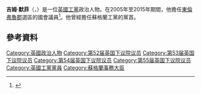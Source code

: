 {{NoteTA|G1=PoliticiansUK}}
'''吉姆·默菲'''（{{lang-en|Jim Murphy}}，{{bd|1967年|8月23日}}）是一位[[英國|英國]][[工黨_(英國)|工黨]]政治人物。在2005年至2015年期間，他擔任[[東倫弗魯郡_(英國國會選區)|東倫弗魯郡]]選區的國會議員<ref>{{cite news|url=http://www.theguardian.com/politics/2011/may/11/ed-miliband-reivew-scottish-labour-party|title=Ed Miliband orders review of Scottish Labour party|date=11 May 2011|work=The Guardian|accessdate=22 February 2015|archive-date=2020-05-15|archive-url=https://web.archive.org/web/20200515135735/https://www.theguardian.com/politics/2011/may/11/ed-miliband-reivew-scottish-labour-party|dead-url=no}}</ref>。他曾經擔任蘇格蘭工黨的黨首。
==參考資料==
{{Reflist}}

{{托尼·布莱尔内阁}}
{{戈登·布朗内阁}}
{{爱德·米利班德影子内阁}}

{{DEFAULTSORT:Murphy, Jim}}
[[Category:英國政治人物|Category:英國政治人物]]
[[Category:第52届英国下议院议员|Category:第52届英国下议院议员]]
[[Category:第53届英国下议院议员|Category:第53届英国下议院议员]]
[[Category:第54届英国下议院议员|Category:第54届英国下议院议员]]
[[Category:第55届英国下议院议员|Category:第55届英国下议院议员]]
[[Category:英國工黨黨員|Category:英國工黨黨員]]
[[Category:蘇格蘭事務大臣|Category:蘇格蘭事務大臣]]